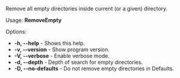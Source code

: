 Remove all empty directories inside current (or a given) directory.

Usage: '''RemoveEmpty'''

Options:
* '''-h, --help''' - Shows this help.
* '''-v, --version''' - Show program version.
* '''-V, --verbose''' - Enable verbose mode.
* '''-d, --depth''' ''<entry>'' - Depth of search for empty directories.
* '''-D, --no-defaults''' - Do not remove empty directories in Defaults.

{{Scripts}}